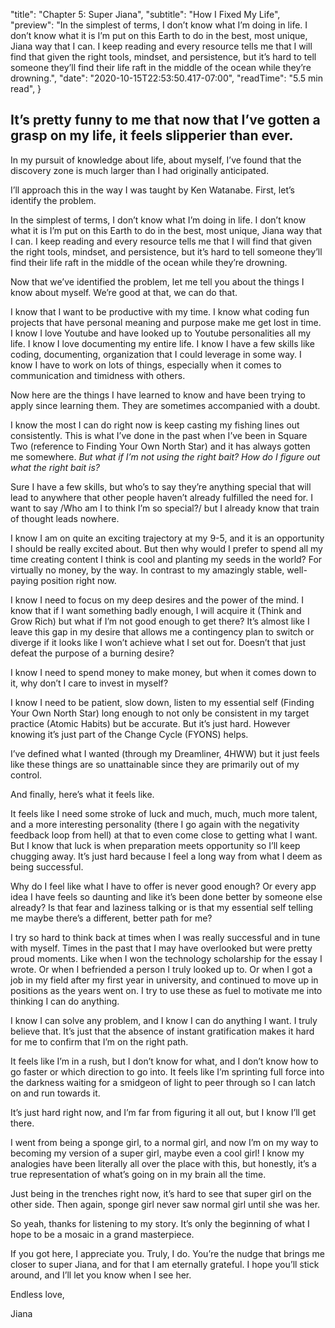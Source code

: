 
  "title": "Chapter 5: Super Jiana",
  "subtitle": "How I Fixed My Life",
  "preview": "In the simplest of terms, I don’t know what I’m doing in life. I don’t know what it is I’m put on this Earth to do in the best, most unique, Jiana way that I can. I keep reading and every resource tells me that I will find that given the right tools, mindset, and persistence, but it’s hard to tell someone they’ll find their life raft in the middle of the ocean while they’re drowning.",
  "date": "2020-10-15T22:53:50.417-07:00",
  "readTime": "5.5 min read",
}


<div>
  <h2 className="lead">It’s pretty funny to me that now that I’ve gotten a grasp on my life, it feels slipperier than ever.</h2>
  <p>In my pursuit of knowledge about life, about myself, I’ve found that the discovery zone is much larger than I had originally anticipated.</p>
  <p>I’ll approach this in the way I was taught by Ken Watanabe. First, let’s identify the problem. </p>
  <p>In the simplest of terms, I don’t know what I’m doing in life. I don’t know what it is I’m put on this Earth to do in the best, most unique, Jiana way that I can. I keep reading and every resource tells me that I will find that given the right tools, mindset, and persistence, but it’s hard to tell someone they’ll find their life raft in the middle of the ocean while they’re drowning.</p>
  <p>Now that we’ve identified the problem, let me tell you about the things I know about myself. We’re good at that, we can do that.</p>
  <p>I know that I want to be productive with my time. I know what coding fun projects that have personal meaning and purpose make me get lost in time. I know I love Youtube and have looked up to Youtube personalities all my life. I know I love documenting my entire life. I know I have a few skills like coding, documenting, organization that I could leverage in some way. I know I have to work on lots of things, especially when it comes to communication and timidness with others. </p>
  <p>Now here are the things I have learned to know and have been trying to apply since learning them. They are sometimes accompanied with a doubt.</p>
  <p>I know the most I can do right now is keep casting my fishing lines out consistently. This is what I’ve done in the past when I’ve been in Square Two (reference to Finding Your Own North Star) and it has always gotten me somewhere. <em>But what if I’m not using the right bait? How do I figure out what the right bait is?</em></p>
  <p>Sure I have a few skills, but who’s to say they’re anything special that will lead to anywhere that other people haven’t already fulfilled the need for. I want to say /Who am I to think I’m so special?/ but I already know that train of thought leads nowhere.</p>
  <p>I know I am on quite an exciting trajectory at my 9-5, and it is an opportunity I should be really excited about. But then why would I prefer to spend all my time creating content I think is cool and planting my seeds in the world? For virtually no money, by the way. In contrast to my amazingly stable, well-paying position right now.</p>
  <p>I know I need to focus on my deep desires and the power of the mind. I know that if I want something badly enough, I will acquire it (Think and Grow Rich) but what if I’m not good enough to get there? It’s almost like I leave this gap in my desire that allows me a contingency plan to switch or diverge if it looks like I won’t achieve what I set out for. Doesn’t that just defeat the purpose of a burning desire?</p>
  <p>I know I need to spend money to make money, but when it comes down to it, why don’t I care to invest in myself?</p>
  <p>I know I need to be patient, slow down, listen to my essential self (Finding Your Own North Star) long enough to not only be consistent in my target practice (Atomic Habits) but be accurate. But it’s just hard. However knowing it’s just part of the Change Cycle (FYONS) helps.</p>
  <p>I’ve defined what I wanted (through my Dreamliner, 4HWW) but it just feels like these things are so unattainable since they are primarily out of my control.</p>
  <p>And finally, here’s what it feels like.</p>
  <p>It feels like I need some stroke of luck and much, much, much more talent, and a more interesting personality (there I go again with the negativity feedback loop from hell) at that to even come close to getting what I want. But I know that luck is when preparation meets opportunity so I’ll keep chugging away. It’s just hard because I feel a long way from what I deem as being successful.</p>
  <p>Why do I feel like what I have to offer is never good enough? Or every app idea I have feels so daunting and like it’s been done better by someone else already? Is that fear and laziness talking or is that my essential self telling me maybe there’s a different, better path for me?</p>
  <p>I try so hard to think back at times when I was really successful and in tune with myself. Times in the past that I may have overlooked but were pretty proud moments. Like when I won the technology scholarship for the essay I wrote. Or when I befriended a person I truly looked up to. Or when I got a job in my field after my first year in university, and continued to move up in positions as the years went on. I try to use these as fuel to motivate me into thinking I can do anything.</p>
  <p>I know I can solve any problem, and I know I can do anything I want. I truly believe that. It’s just that the absence of instant gratification makes it hard for me to confirm that I’m on the right path.</p>
  <p>It feels like I’m in a rush, but I don’t know for what, and I don’t know how to go faster or which direction to go into. It feels like I’m sprinting full force into the darkness waiting for a smidgeon of light to peer through so I can latch on and run towards it.</p>
  <p>It’s just hard right now, and I’m far from figuring it all out, but I know I’ll get there.</p>
  <p>I went from being a sponge girl, to a normal girl, and now I’m on my way to becoming my version of a super girl, maybe even a cool girl! I know my analogies have been literally all over the place with this, but honestly, it’s a true representation of what’s going on in my brain all the time.</p>
  <p>Just being in the trenches right now, it’s hard to see that super girl on the other side. Then again, sponge girl never saw normal girl until she was her.</p>
  <p>So yeah, thanks for listening to my story. It’s only the beginning of what I hope to be a mosaic in a grand masterpiece.</p>
  <p>If you got here, I appreciate you. Truly, I do. You’re the nudge that brings me closer to super Jiana, and for that I am eternally grateful. I hope you’ll stick around, and I’ll let you know when I see her. </p>
  <p>Endless love,</p>
  <p>Jiana</p>
</div>
